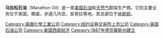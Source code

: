 {{Expand language|1=en|time=2020-06-14T19:55:22+00:00}}
{{Infobox company
| name             = 馬拉松石油公司
| name_en          = Marathon Oil Corporation
| logo             = Marathon Oil logo.svg
| caption          =
| type             = [[上市公司|上市公司]]
| traded_as        = {{nyse|MRO}}
| fate             =
| predecessor      = The Ohio Oil Company
| successor        =
| foundation       = {{Start date|1887}}
| founder          =
| defunct          = <!-- {{End date|YYYY|MM|DD}} -->
| location_city    = [[德克萨斯州|德克萨斯州]][[休斯顿|休斯顿]]
| location_country = 美国
| location         =
| locations        =
| area_served      =
| key_people       = [[Thomas_Usher|Thomas J. Usher]]<br><small>([[Chairman|Chairman]])</small><br>[[Clarence_P._Cazalot,_Jr.|Clarence P. Cazalot, Jr.]]<br><small>([[President|President]]) & ([[CEO|CEO]])</small>
| industry         = [[Oil_and_gas_industry|Oil and gas industry]]
| products         = [[Petroleum|Petroleum]]<br>[[Natural_gas|Natural gas]]
| services         =
| revenue          = {{profit}} [[United_States_Dollar|$]] 77.193 billion <small>(''2008'')</small>
| operating_income = {{profit}} $ 7.023 billion <small>(''2008'')</small>
| net_income       = {{decrease}} $ 3.528 billion <small>(''2008'')</small>
| assets           = {{decrease}} $ 42.686 billion <small>(''2008'')</small>
| equity           = {{increase}} $ 21.409 billion <small>(''2008'')</small>
| owner            =
| num_employees    = 29,524 (''2008'')
| parent           =
| divisions        =
| subsid           =
| homepage         = {{URL|www.marathonoil.com}}
| footnotes        =
| intl             =
}}

'''马拉松石油'''（Marathon Oil）是一家[[美国|美国]][[石油|石油]]和[[天然气|天然气]]勘探生产商。它的主要业务位于美国，挪威，赤道几内亚，安哥拉等地。其总部位于[[休斯顿|休斯顿]]。

[[Category:美國化學工業公司|Category:美國化學工業公司]]
[[Category:纽约证券交易所上市公司|Category:纽约证券交易所上市公司]]
[[Category:美国石油公司|Category:美国石油公司]]
[[Category:美国西部经济|Category:美国西部经济]]
[[Category:1887年德克薩斯州建立|Category:1887年德克薩斯州建立]]